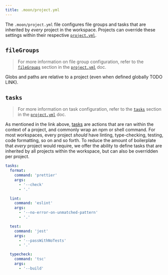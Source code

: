 ```yaml
---
title: .moon/project.yml
---
```


The `.moon/project.yml` file configures file groups and tasks that are inherited by _every_ project
in the workspace. Projects can override these settings within their respective
[`project.yml`](./project).

## `fileGroups`

> For more information on file group configuration, refer to the
> [`fileGroups`](./project#filegroups) section in the [`project.yml`](./project) doc.

Globs and paths are relative to a project (even when defined globally TODO LINK).

## `tasks`

> For more information on task configuration, refer to the [`tasks`](./project#tasks) section in the
> [`project.yml`](./project) doc.

As mentioned in the link above, [tasks](../concepts/task) are actions that are ran within the
context of a project, and commonly wrap an npm or shell command. For most workspaces, every project
_should_ have linting, type-checking, testing, code formatting, so on and so forth. To reduce the
amount of boilerplate that _every_ project would require, we offer the ability to define tasks that
are inherited by all projects within the workspace, but can also be overridden per project.

```yaml title=".moon/project.yml"
tasks:
  format:
    command: 'prettier'
    args:
      - '--check'
      - '.'

  lint:
    command: 'eslint'
    args:
      - '--no-error-on-unmatched-pattern'
      - '.'

  test:
    command: 'jest'
    args:
      - '--passWithNoTests'
      - '.'

  typecheck:
    command: 'tsc'
    args:
      - '--build'
```
